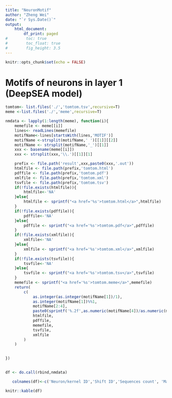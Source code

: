 ```yaml
---
title: "NeuronMotif"
author: "Zheng Wei"
date: "`r Sys.Date()`"
output: 
    html_document:
        df_print: paged
#        toc: true
#        toc_float: true
#        fig_height: 3.5
---
```


```r
knitr::opts_chunk$set(echo = FALSE)
```



# Motifs of neurons in layer 1 (DeepSEA model)

```r


tomtom<- list.files('./','tomtom.tsv',recursive=T)
meme <-list.files('./','meme',recursive=T)

nmdata <- lapply(1:length(meme), function(i){
    memefile <- meme[[i]]
    lines<- readLines(memefile)
    motifName<-lines[startsWith(lines,'MOTIF')]
    motifName <-strsplit(motifName,' ')[[1]][[2]]
    motifName <- strsplit(motifName,'_')[[1]]
    xxx <- basename(meme[[i]])
    xxx <- strsplit(xxx,'\\.')[[1]][1]

    prefix <- file.path('result',xxx,paste0(xxx,'.out'))
    htmlfile <- file.path(prefix,'tomtom.html')
    pdffile <- file.path(prefix,'tomtom.pdf')
    xmlfile <- file.path(prefix,'tomtom.xml')
    tsvfile <- file.path(prefix,'tomtom.tsv')
    if(!file.exists(htmlfile)){
        htmlfile<-'NA'
    }else{
        htmlfile <- sprintf("<a href='%s'>tomtom.html</a>",htmlfile)
    }
    if(!file.exists(pdffile)){
        pdffile<-'NA'
    }else{
        pdffile <- sprintf("<a href='%s'>tomtom.pdf</a>",pdffile)
    }    
    if(!file.exists(xmlfile)){
        xmlfile<-'NA'
    }else{
        xmlfile <- sprintf("<a href='%s'>tomtom.xml</a>",xmlfile)
    }  
    if(!file.exists(tsvfile)){
        tsvfile<-'NA'
    }else{
        tsvfile <- sprintf("<a href='%s'>tomtom.tsv</a>",tsvfile)
    }  
    memefile <- sprintf("<a href='%s'>tomtom.meme</a>",memefile)
    return(
        c(
            as.integer(as.integer(motifName[1])/1),
            as.integer(motifName[1])%%1,
            motifName[2:4],
            paste0(sprintf('%.2f',as.numeric(motifName[4])/as.numeric(motifName[3]) * 100),'%'),
            htmlfile,
            pdffile,
            memefile,
            tsvfile,
            xmlfile
        )
    )

    
})

    
df <- do.call(rbind,nmdata)

   colnames(df)<-c('Neuron/kernel ID','Shift ID','Sequences count', 'Max activation (M)', 'Consensus sequence activation (C)', 'C/M*100%','HTML','PDF','MEME','TSV','XML') 

knitr::kable(df)
```

